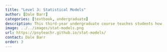 ```yaml
---
title: "Level 3: Statistical Models"
author: [Dale Barr]
categories: [textbook, undergraduate]
description: This third-year undergraduate course teaches students how to specify, estimate, and interpret statistical models corresponding to various study designs, using a General Linear Models approach.
image: ../../images/stat-models.png
url: https://psyteachr.github.io/stat-models/
contact: Dale Barr
order: 3
---
```

